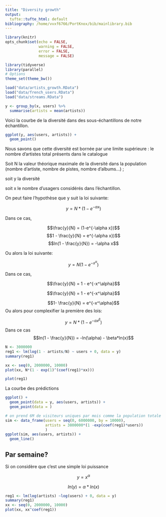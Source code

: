 ```yaml
---
title: "Diversity growth"
output:
  tufte::tufte_html: default
bibliography: /home/vvxf6766/PortKnox/bib/mainlibrary.bib
---
```


```r
library(knitr)
opts_chunk$set(echo = FALSE,
               warning = FALSE,
               error = FALSE,
               message = FALSE)

```

```r
library(tidyverse)
library(parallel)
# Options
theme_set(theme_bw())
```

```r
load("data/artists_growth.RData")
load("data/french_users.RData")
load("data/streams.RData")
```

```r
y <- group_by(x, users) %>% 
  summarise(artists = mean(artists))

```

Voici la courbe de la diversité dans des sous-échantillons de notre échantillon.

```r
ggplot(y, aes(users, artists)) +
  geom_point()

```

Nous savons que cette diversité est bornée par une limite supérieure : le nombre d'artistes total présents dans le catalogue

Soit N la valeur théorique maximale de la diversité dans la population (nombre d'artiste, nombre de pistes, nombre d'albums...) ;

soit y la diversité

soit x le nombre d'usagers considérés dans l'échantillon.

On peut faire l'hypothèse que y suit la loi suivante:

$$y = N * (1-e^{-\alpha x})$$

Dans ce cas, 

$$\frac{y}{N} = (1-e^{-\alpha x})$$
$$1 - \frac{y}{N} = e^{-\alpha x})$$
$$ln(1 - \frac{y}{N}) = -\alpha x$$

Ou alors la loi suivante:

$$y = N(1 - e^{-x^\alpha})$$

Dans ce cas, 

$$\frac{y}{N} = 1 - e^{-x^\alpha}$$


$$\frac{y}{N} = 1 - e^{-x^\alpha}$$

$$1- \frac{y}{N} = e^{-x^\alpha}$$
Ou alors pour complexifier la première des lois:

$$y = N * (1-e^{-\alpha x^\beta})$$
Dans ce cas
$$ln(1 - \frac{y}{N}) = -ln(\alpha) - \beta*ln(x)$$


```r
N <- 3000000
reg1 <- lm(log(1 - artists/N) ~ users + 0, data = y)
summary(reg1)
```

```r
xx <- seq(0, 2000000, 10000)
plot(xx, N*(1 - exp(1)^(coef(reg1)*xx)))
```

```r
plot(reg1)
```

La courbe des prédictions
```r
ggplot() +
  geom_point(data = y, aes(users, artists)) +
  geom_point(data = )

```

```r
# on prend 6M de visiteurs uniques par mois comme la population totale
sim <- data_frame(users = seq(0, 6000000, by = 10000),
                  artists = 3800000*(1 -exp(coef(reg1)*users))
                  )
ggplot(sim, aes(users, artists)) +
  geom_line()
```

## Par semaine?

Si on considère que c'est une simple loi puissance

$$y = x^\alpha$$ 

$$ ln(y) = \alpha * ln(x)$$
```r
reg1 <- lm(log(artists) ~log(users) + 0, data = y)
summary(reg1)
xx <- seq(0, 2000000, 10000)
plot(xx, xx^coef(reg1))
```


